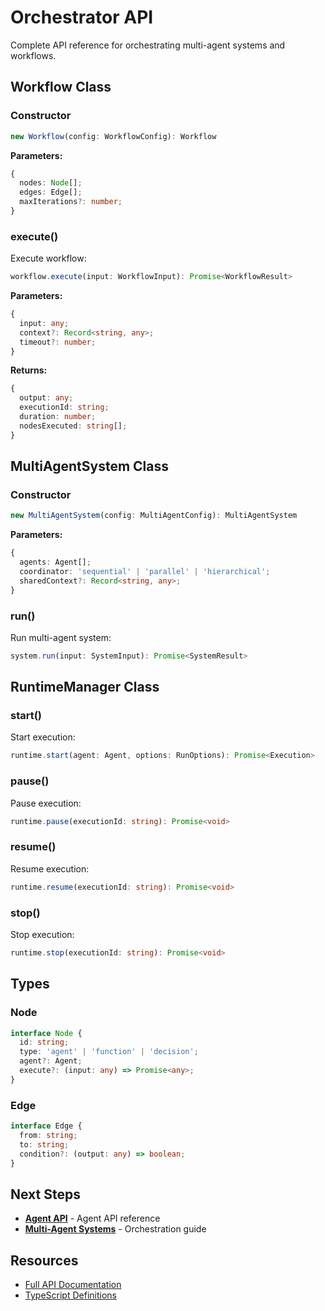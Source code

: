 # Orchestrator API

Complete API reference for orchestrating multi-agent systems and workflows.

## Workflow Class

### Constructor

```typescript
new Workflow(config: WorkflowConfig): Workflow
```

**Parameters:**
```typescript
{
  nodes: Node[];
  edges: Edge[];
  maxIterations?: number;
}
```

### execute()

Execute workflow:

```typescript
workflow.execute(input: WorkflowInput): Promise<WorkflowResult>
```

**Parameters:**
```typescript
{
  input: any;
  context?: Record<string, any>;
  timeout?: number;
}
```

**Returns:**
```typescript
{
  output: any;
  executionId: string;
  duration: number;
  nodesExecuted: string[];
}
```

## MultiAgentSystem Class

### Constructor

```typescript
new MultiAgentSystem(config: MultiAgentConfig): MultiAgentSystem
```

**Parameters:**
```typescript
{
  agents: Agent[];
  coordinator: 'sequential' | 'parallel' | 'hierarchical';
  sharedContext?: Record<string, any>;
}
```

### run()

Run multi-agent system:

```typescript
system.run(input: SystemInput): Promise<SystemResult>
```

## RuntimeManager Class

### start()

Start execution:

```typescript
runtime.start(agent: Agent, options: RunOptions): Promise<Execution>
```

### pause()

Pause execution:

```typescript
runtime.pause(executionId: string): Promise<void>
```

### resume()

Resume execution:

```typescript
runtime.resume(executionId: string): Promise<void>
```

### stop()

Stop execution:

```typescript
runtime.stop(executionId: string): Promise<void>
```

## Types

### Node

```typescript
interface Node {
  id: string;
  type: 'agent' | 'function' | 'decision';
  agent?: Agent;
  execute?: (input: any) => Promise<any>;
}
```

### Edge

```typescript
interface Edge {
  from: string;
  to: string;
  condition?: (output: any) => boolean;
}
```

## Next Steps

- **[Agent API](/docs/api/agent)** - Agent API reference
- **[Multi-Agent Systems](/docs/orchestration/multi-agent)** - Orchestration guide

## Resources

- [Full API Documentation](https://agentos.dev/api/orchestrator)
- [TypeScript Definitions](https://github.com/agentos/sdk/blob/main/types/orchestrator.d.ts)
